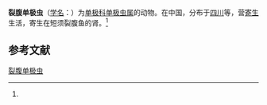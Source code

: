 {{Speciesbox
| name = 裂腹单极虫
| status = 
| status_system = 
| image = 
| genus = Thelohanellus
| species = schizothoraxi
| authority = (Ma et Zhao, 1998)<ref name='id9742'>{{cite web| url =http://www.bioinfo.cn/db05/BjdwSpecies.php?action=view&id=9742| title =裂腹单极虫| work =《中国动物物种编目数据库》| publisher =中国科学院微生物研究所| author =中国科学院动物研究所| accessdate =2009-04-16| deadurl =yes| archiveurl =https://web.archive.org/web/20160305032049/http://www.bioinfo.cn/db05/BjdwSpecies.php?action=view&id=9742| archivedate =2016-03-05| df =}}</ref>
}}

'''裂腹单极虫'''（[[学名|学名]]：{{lang|la|''Thelohanellus schizothoraxi''}}）为[[单极科|单极科]][[单极虫属|单极虫属]]的动物。在中国，分布于[[四川|四川]]等，营[[寄生|寄生]]生活，寄生在短须裂腹鱼的肾。<ref name='id9742'/>

== 参考文献 ==
{{reflist}}

{{Wikispecies|Thelohanellus schizothoraxi}}

[[Category:单极虫属|裂腹单极虫]]


{{Cnidarian-stub}}